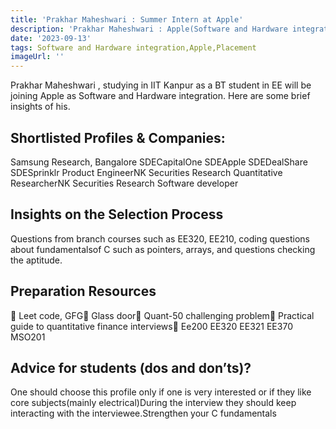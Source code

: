```yaml
---
title: 'Prakhar Maheshwari : Summer Intern at Apple'
description: 'Prakhar Maheshwari : Apple(Software and Hardware integration)'
date: '2023-09-13'
tags: Software and Hardware integration,Apple,Placement
imageUrl: ''
---
```


Prakhar Maheshwari , studying in IIT Kanpur as a BT student in EE will be joining Apple as Software and Hardware integration. Here are some brief insights of his.

## Shortlisted Profiles & Companies:
Samsung Research, Bangalore SDECapitalOne SDEApple SDEDealShare SDESprinklr Product EngineerNK Securities Research Quantitative ResearcherNK Securities Research Software developer

## Insights on the Selection Process
Questions from branch courses such as EE320, EE210, coding questions about fundamentalsof C such as pointers, arrays, and questions checking the aptitude.

##  Preparation Resources
 Leet code, GFG Glass door Quant-50 challenging problem Practical guide to quantitative finance interviews Ee200 EE320 EE321 EE370 MSO201

## Advice for students (dos and don’ts)? 
One should choose this profile only if one is very interested or if they like core subjects(mainly electrical)During the interview they should keep interacting with the interviewee.Strengthen your C fundamentals


